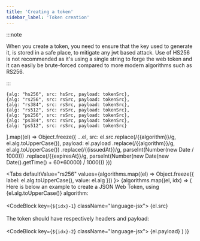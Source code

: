 ```yaml
---
title: 'Creating a token'
sidebar_label: 'Token creation'
---
```




:::note

When you create a token, you need to ensure that the key used to generate it, is stored in a safe place, to mitigate any jwt based attack.
Use of HS256 is not recommended as it's using a single string to forge the web token and it can easily be brute-forced compared to more modern algorithms such as RS256.

:::

    {alg: "hs256", src: hsSrc, payload: tokenSrc},
    {alg: "rs256", src: rsSrc, payload: tokenSrc},
    {alg: "rs384", src: rsSrc, payload: tokenSrc},
    {alg: "rs512", src: rsSrc, payload: tokenSrc},
    {alg: "ps256", src: rsSrc, payload: tokenSrc},
    {alg: "ps384", src: rsSrc, payload: tokenSrc},
    {alg: "ps512", src: rsSrc, payload: tokenSrc}
].map((el) => Object.freeze({
  ...el,
  src: el.src.replace(/{{algorithm}}/g, el.alg.toUpperCase()),
  payload: el.payload
    .replace(/{{algorithm}}/g, el.alg.toUpperCase())
    .replace(/{{issuedAt}}/g, parseInt(Number(new Date / 1000)))
    .replace(/{{expiresAt}}/g, parseInt(Number(new Date(new Date().getTime() + 60*60000) / 1000)))
}))

<Tabs
  defaultValue="rs256"
  values={algorithms.map((el) => Object.freeze({
        label: el.alg.toUpperCase(),
        value: el.alg
    }))
  }>
  {algorithms.map((el, idx) => (
        <TabItem key={idx} value={el.alg}>
            Here is below an example to create a JSON Web Token, using {el.alg.toUpperCase()} algorithm: 
            <br /><br />
            <CodeBlock key={`${idx}-1`} className="language-jsx">
                {el.src}
            </CodeBlock>
            <br /><br />
            The token should have respectively headers and payload:
            <br /><br />
            <CodeBlock key={`${idx}-2`} className="language-jsx">
                {el.payload}
            </CodeBlock>
        </TabItem>
      )
  )}
</Tabs>